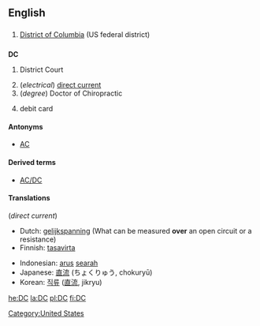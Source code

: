 ==English==

==={{abbreviation}}===
# {{geography}} [[District of Columbia]] (US federal district)

==={{initialism}}===
'''DC''' 
# {{law}} District Court
# (''electrical'') [[direct current]] 
# (''degree'') Doctor of Chiropractic
# {{finance}} debit card



====Antonyms====
*[[AC]]

====Derived terms====
*[[AC/DC]]

====Translations====
(''direct current'')
{{top}}
*Dutch: [[gelijkspanning]] (What can be measured '''over''' an open circuit or a resistance)
*Finnish: [[tasavirta]]
{{mid}}
*Indonesian: [[arus]] [[arah|searah]]
*Japanese: [[直流]] (ちょくりゅう, chokuryū)
*Korean: [[직류]] ([[直流]], jikryu)
{{bottom}}

[[Category:United States]]

[[he:DC]]
[[la:DC]]
[[pl:DC]]
[[fi:DC]]